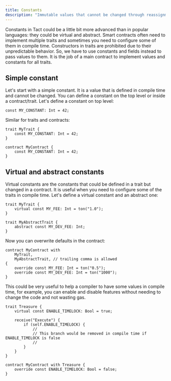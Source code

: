 ```yaml
---
title: Constants
description: "Immutable values that cannot be changed through reassignment"
---
```


Constants in Tact could be a little bit more advanced than in popular languages: they could be virtual and abstract. Smart contracts often need to implement multiple traits and sometimes you need to configure some of them in compile time. Constructors in traits are prohibited due to their unpredictable behavior. So, we have to use constants and fields instead to pass values to them. It is the job of a main contract to implement values and constants for all traits.

## Simple constant

Let's start with a simple constant. It is a value that is defined in compile time and cannot be changed. You can define a constant on the top level or inside a contract/trait. Let's define a constant on top level:

```tact
const MY_CONSTANT: Int = 42;
```

Similar for traits and contracts:

```tact
trait MyTrait {
    const MY_CONSTANT: Int = 42;
}

contract MyContract {
    const MY_CONSTANT: Int = 42;
}
```

## Virtual and abstract constants

Virtual constants are the constants that could be defined in a trait but changed in a contract. It is useful when you need to configure some of the traits in compile time. Let's define a virtual constant and an abstract one:

```tact
trait MyTrait {
    virtual const MY_FEE: Int = ton("1.0");
}

trait MyAbstractTrait {
    abstract const MY_DEV_FEE: Int;
}
```

Now you can overwrite defaults in the contract:

```tact
contract MyContract with
    MyTrait,
    MyAbstractTrait, // trailing comma is allowed
{
    override const MY_FEE: Int = ton("0.5");
    override const MY_DEV_FEE: Int = ton("1000");
}
```

This could be very useful to help a compiler to have some values in compile time, for example, you can enable and disable features without needing to change the code and not wasting gas.

```tact
trait Treasure {
    virtual const ENABLE_TIMELOCK: Bool = true;

    receive("Execute") {
        if (self.ENABLE_TIMELOCK) {
            //
            // This branch would be removed in compile time if ENABLE_TIMELOCK is false
            //
        }
    }
}

contract MyContract with Treasure {
    override const ENABLE_TIMELOCK: Bool = false;
}
```
